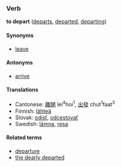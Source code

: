 ===Verb===
'''to depart''' ([[departs]], [[departed]], [[departing]])

====Synonyms====
*[[leave]]

====Antonyms====
*[[arrive]]

====Translations====

*Cantonese: [[離開]] lei<sup>4</sup>hoi<sup>1</sup>, [[出發]] chut<sup>1</sup>faat<sup>3</sup>
*Finnish: [[lähteä]]
*Slovak: [[odísť]], [[odcestovať]]
*Swedish: [[lämna]], [[resa]]

====Related terms====
*[[departure]]
*[[the dearly departed]]